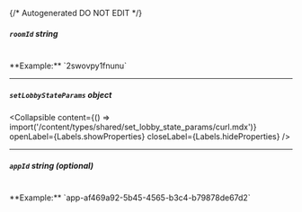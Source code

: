 {/* Autogenerated DO NOT EDIT  */}

##### `roomId` _string_
<br/>
**Example:** `2swovpy1fnunu`

---
##### `setLobbyStateParams` _object_

<Collapsible content={() => import('/content/types/shared/set_lobby_state_params/curl.mdx')} openLabel={Labels.showProperties} closeLabel={Labels.hideProperties} />


---
##### `appId` _string (optional)_
<br/>
**Example:** `app-af469a92-5b45-4565-b3c4-b79878de67d2`


